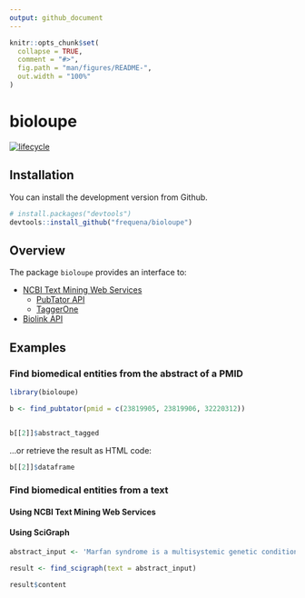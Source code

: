 ```yaml
---
output: github_document
---
```


<!-- README.md is generated from README.Rmd. Please edit that file -->

```r
knitr::opts_chunk$set(
  collapse = TRUE,
  comment = "#>",
  fig.path = "man/figures/README-",
  out.width = "100%"
)
```

# bioloupe

<!-- badges: start -->
  [![lifecycle](https://img.shields.io/badge/lifecycle-experimental-orange.svg)](https://www.tidyverse.org/lifecycle/#experimental)

<!-- badges: end -->

## Installation

You can install the development version from Github.

``` r
# install.packages("devtools")
devtools::install_github("frequena/bioloupe")
```

## Overview

The package `bioloupe` provides an interface to:

* [NCBI Text Mining Web Services](https://www.ncbi.nlm.nih.gov/research/bionlp/APIs/)
  + [PubTator API](https://www.ncbi.nlm.nih.gov/research/pubtator/)
  + [TaggerOne](https://www.ncbi.nlm.nih.gov/research/bionlp/Tools/taggerone/)
* [Biolink API](https://api.monarchinitiative.org/api)


## Examples


### Find biomedical entities from the abstract of a PMID

```r
library(bioloupe)

b <- find_pubtator(pmid = c(23819905, 23819906, 32220312))


b[[2]]$abstract_tagged
```

...or retrieve the result as HTML code:

```r


b[[2]]$dataframe

```


### Find biomedical entities from a text

#### Using NCBI Text Mining Web Services




#### Using SciGraph


```r

abstract_input <- 'Marfan syndrome is a multisystemic genetic condition affecting connective tissue. It carries a reduced life expectancy, largely dependent on cardiovascular complications. More common cardiac manifestations such as aortic dissection and aortic valve incompetence have been widely documented in the literature. Mitral valve prolapse (MVP), however, has remained poorly documented. This article aims at exploring the existing literature on the pathophysiology and diagnosis of MVP in patients with Marfan syndrome, defining its current management and outlining the future developments surrounding it.'

result <- find_scigraph(text = abstract_input) 

result$content

```

